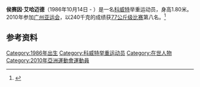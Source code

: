'''侯赛因·艾哈迈德'''（1986年10月14日 -  ）是一名[[科威特|科威特]]举重运动员，身高1.80米。2010年参加[[广州亚运会|广州亚运会]]，以240千克的成绩获[[2010年亚洲运动会举重比赛_-_男子77公斤级|77公斤级比赛]]第八名。<ref>{{cite web |url=http://www.gz2010.cn/info/CHN_CHN/ZB/ZBB101A_WL@@@@@@@@@@@@@@@CHN_number=248986.html |language=zh-hans |title=侯赛因·艾哈迈德 - 简历 |publisher=2010年广州亚运会官方网站 |accessdate=2011-08-12 |archive-date=2018-09-29 |archive-url=https://web.archive.org/web/20180929073242/http://www.gz2010.cn/info/CHN_CHN/ZB/ZBB101A_WL@@@@@@@@@@@@@@@CHN_number=248986.html |dead-url=no }}</ref>
==参考资料==
<references />

[[Category:1986年出生|Category:1986年出生]]
[[Category:科威特举重运动员|Category:科威特举重运动员]]
[[Category:在世人物|Category:在世人物]]
[[Category:2010年亞洲運動會運動員|Category:2010年亞洲運動會運動員]]